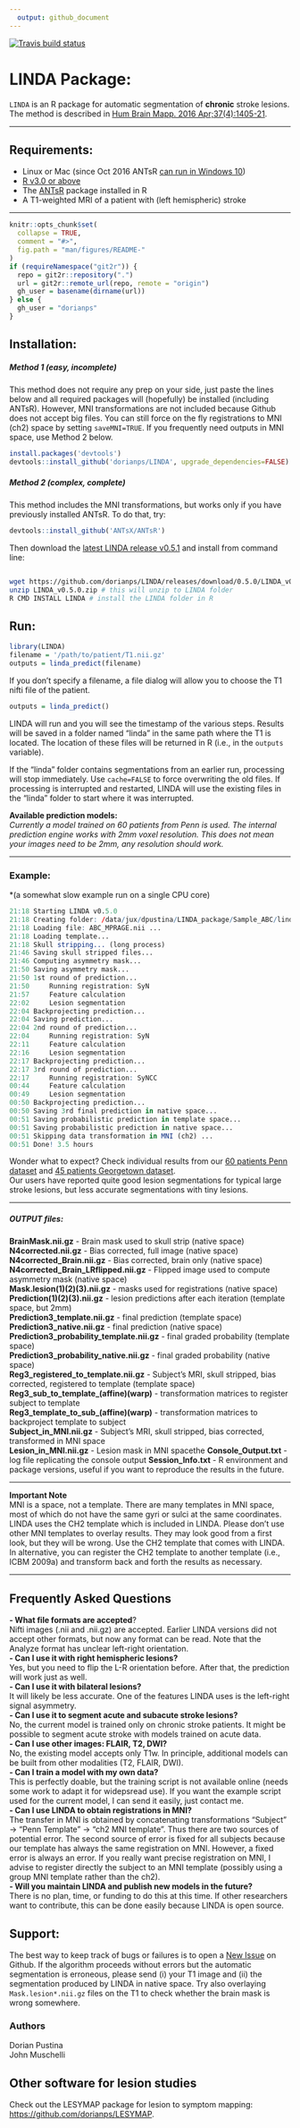 ```yaml
---
  output: github_document
---
```


[![Travis build status](https://travis-ci.org/dorianps/LINDA.svg?branch=master)](https://travis-ci.org/dorianps/LINDA)
<!--
[![AppVeyor Build Status](https://ci.appveyor.com/api/projects/status/github/muschellij2/LINDA?branch=master&svg=true)](https://ci.appveyor.com/project/muschellij2/LINDA)
[![Coverage status](https://codecov.io/gh/muschellij2/LINDA/branch/master/graph/badge.svg)](https://codecov.io/gh/muschellij2/LINDA)

-->
<!-- README.md is generated from README.Rmd. Please edit that file -->

# LINDA Package: 

`LINDA` is an R package for automatic segmentation of **chronic** stroke lesions.  
The method is described in [Hum Brain Mapp. 2016
Apr;37(4):1405-21](http://onlinelibrary.wiley.com/doi/10.1002/hbm.23110/abstract).  

-----

## Requirements:  

* Linux or Mac (since Oct 2016 ANTsR [can run in
Windows 10](https://github.com/stnava/ANTsR/wiki/Installing-ANTsR-in-Windows-10-\(along-with-FSL,-Rstudio,-Freesurfer,-etc\).))  
* [R v3.0 or above](http://www.r-project.org/)  
* The [ANTsR](http://stnava.github.io/ANTsR/) package installed in R
* A T1-weighted MRI of a patient with (left hemispheric) stroke

-----

```r
knitr::opts_chunk$set(
  collapse = TRUE,
  comment = "#>",
  fig.path = "man/figures/README-"
)
if (requireNamespace("git2r")) {
  repo = git2r::repository(".")
  url = git2r::remote_url(repo, remote = "origin") 
  gh_user = basename(dirname(url))
} else {
  gh_user = "dorianps"
}
```


## Installation:

##### Method 1 (easy, incomplete)
This method does not require any prep on your side, just paste the lines below and all required packages will (hopefully) be installed (including ANTsR). However, MNI transformations are not included because Github does not accept big files. You can still force on the fly registrations to MNI (ch2) space by  setting `saveMNI=TRUE`. If you frequently need outputs in MNI space, use Method 2 below.  

``` r
install.packages('devtools')
devtools::install_github('dorianps/LINDA', upgrade_dependencies=FALSE)
```


##### Method 2 (complex, complete)
This method includes the MNI transformations, but works only if you have previously installed ANTsR. To do that, try:
``` r
devtools::install_github('ANTsX/ANTsR')
```  
Then download the [latest
LINDA release v0.5.1](https://github.com/dorianps/LINDA/releases/download/0.5.1/LINDA_v0.5.1.zip) and install from command line:
``` bash

wget https://github.com/dorianps/LINDA/releases/download/0.5.0/LINDA_v0.5.0.zip
unzip LINDA_v0.5.0.zip # this will unzip to LINDA folder
R CMD INSTALL LINDA # install the LINDA folder in R
```



## Run:
``` r
library(LINDA)
filename = '/path/to/patient/T1.nii.gz'
outputs = linda_predict(filename)
```

If you don't specify a filename, a file dialog will allow you to choose the T1 nifti file of the patient.

``` r
outputs = linda_predict()
```

LINDA will run and you will see the timestamp of the various steps. 
Results will be saved in a folder named “linda” in the same path where the T1 is located. The location of these files will be returned in R (i.e., in the `outputs` variable).

If the "linda" folder contains segmentations from an earlier run, processing will stop immediately. Use `cache=FALSE` to force overwriting the old files. If processing is interrupted and restarted, LINDA will use the existing files in the "linda" folder to start where it was interrupted.



**Available prediction models:**  
*Currently a model trained on 60 patients from Penn is used. The
internal prediction engine works with 2mm voxel resolution. This does
not mean your images need to be 2mm, any resolution should work.*

-----

### Example:
*(a somewhat slow example run on a single CPU core)
``` r
21:18 Starting LINDA v0.5.0
21:18 Creating folder: /data/jux/dpustina/LINDA_package/Sample_ABC/linda
21:18 Loading file: ABC_MPRAGE.nii ...
21:18 Loading template...
21:18 Skull stripping... (long process)
21:46 Saving skull stripped files...
21:46 Computing asymmetry mask...
21:50 Saving asymmetry mask...
21:50 1st round of prediction...
21:50     Running registration: SyN
21:57     Feature calculation 
22:02     Lesion segmentation
22:04 Backprojecting prediction...
22:04 Saving prediction...
22:04 2nd round of prediction...
22:04     Running registration: SyN
22:11     Feature calculation 
22:16     Lesion segmentation
22:17 Backprojecting prediction...
22:17 3rd round of prediction...
22:17     Running registration: SyNCC
00:44     Feature calculation 
00:49     Lesion segmentation
00:50 Backprojecting prediction...
00:50 Saving 3rd final prediction in native space...
00:51 Saving probabilistic prediction in template space...
00:51 Saving probabilistic prediction in native space...
00:51 Skipping data transformation in MNI (ch2) ...
00:51 Done! 3.5 hours 
```

Wonder what to expect? Check individual results from our [60 patients
Penn
dataset](https://drive.google.com/file/d/0BxHeqEv37qqDT085MHAyMzFJcVk)
and [45 patients Georgetown
dataset](https://drive.google.com/open?id=0BxHeqEv37qqDY1psaC14QXZSOXc).  
Our users have reported quite good lesion segmentations for typical
large stroke lesions, but less accurate segmentations with tiny lesions.

-----

##### OUTPUT files:

**BrainMask.nii.gz** - Brain mask used to skull strip (native space)  
**N4corrected.nii.gz** - Bias corrected, full image (native space)  
**N4corrected\_Brain.nii.gz** - Bias corrected, brain only (native
space)  
**N4corrected\_Brain\_LRflipped.nii.gz** - Flipped image used to compute
asymmetry mask (native space)  
**Mask.lesion(1)(2)(3).nii.gz** - masks used for registrations (native
space)  
**Prediction(1)(2)(3).nii.gz** - lesion predictions after each iteration
(template space, but 2mm)  
**Prediction3\_template.nii.gz** - final prediction (template space)  
**Prediction3\_native.nii.gz** - final prediction (native space)  
**Prediction3\_probability\_template.nii.gz** - final graded probability
(template space)  
**Prediction3\_probability\_native.nii.gz** - final graded probability
(native space)  
**Reg3\_registered\_to\_template.nii.gz** - Subject’s MRI, skull
stripped, bias corrected, registered to template (template space)  
**Reg3\_sub\_to\_template\_(affine)(warp)** - transformation matrices to
register subject to template  
**Reg3\_template\_to\_sub\_(affine)(warp)** - transformation matrices to
backproject template to subject  
**Subject\_in\_MNI.nii.gz** - Subject’s MRI, skull stripped, bias
corrected, transformed in MNI space  
**Lesion\_in\_MNI.nii.gz** - Lesion mask in MNI spacethe 
**Console_Output.txt** - log file replicating the console output
**Session_Info.txt** - R environment and package versions, useful if you want to reproduce the results in the future. 

-----

**Important Note**  
MNI is a space, not a template. There are many templates in MNI space,
most of which do not have the same gyri or sulci at the same
coordinates. LINDA uses the CH2 template which is included in LINDA.
Please don’t use other MNI templates to overlay results. They may look
good from a first look, but they will be wrong. Use the CH2 template
that comes with LINDA. In alternative, you can register the CH2 template
to another template (i.e., ICBM 2009a) and transform back and forth the
results as necessary.

-----

## Frequently Asked Questions

**- What file formats are accepted**?  
Nifti images (.nii and .nii.gz) are accepted. Earlier LINDA versions did not accept other formats, but now any format can be read. Note that the Analyze format has unclear left-right orientation.  
**- Can I use it with right hemispheric lesions?**  
Yes, but you need to flip the L-R orientation before. After that, the
prediction will work just as well.  
**- Can I use it with bilateral lesions?**  
It will likely be less accurate. One of the features LINDA uses is the
left-right signal asymmetry.  
**- Can I use it to segment acute and subacute stroke lesions?**  
No, the current model is trained only on chronic stroke patients. It
might be possible to segment acute stroke with models trained on acute
data.  
**- Can I use other images: FLAIR, T2, DWI?**  
No, the existing model accepts only T1w. In principle, additional models
can be built from other modalities (T2, FLAIR, DWI).  
**- Can I train a model with my own data?**  
This is perfectly doable, but the training script is not available
online (needs some work to adapt it for widepsread use). If you want the
example script used for the current model, I can send it easily, just
contact me.  
**- Can I use LINDA to obtain registrations in MNI?**  
The transfer in MNI is obtained by concatenating transformations
“Subject” -\> “Penn Template” -\> “ch2 MNI template”. Thus there are
two sources of potential error. The second source of error is fixed for
all subjects because our template has always the same registration on
MNI. However, a fixed error is always an error. If you really want
precise registration on MNI, I advise to register directly the subject
to an MNI template (possibly using a group MNI template rather than the
ch2).  
**- Will you maintain LINDA and publish new models in the future?**  
There is no plan, time, or funding to do this at this time. If other
researchers want to contribute, this can be done easily because LINDA is
open source.

## Support:

The best way to keep track of bugs or failures is to open a [New
Issue](https://github.com/dorianps/LINDA/issues) on Github. If the algorithm proceeds without errors but the automatic segmentation is erroneous, please send (i) your T1 image and (ii) the segmentation produced by LINDA in native space. Try also overlaying `Mask.lesion*.nii.gz` files on the T1 to check whether the brain mask is wrong somewhere.  
    
  
### Authors
Dorian Pustina  
John Muschelli  
  
## Other software for lesion studies

Check out the LESYMAP package for lesion to symptom mapping:
<https://github.com/dorianps/LESYMAP>.

